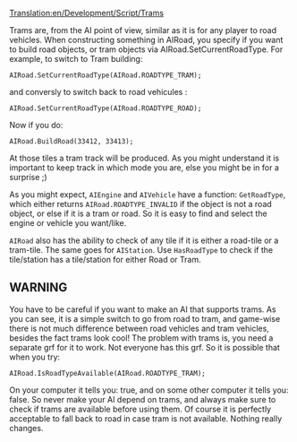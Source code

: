 [[Translation:en/Development/Script/Trams]]
{{fr/Traduction|en/Development/Script/Trams|0}}


{{fr/NonIA}}

Trams are, from the AI point of view, similar as it is for any player to road vehicles. When constructing something in AIRoad, you specify if you want to build road objects, or tram objects via AIRoad.SetCurrentRoadType. For example, to switch to Tram building:

 AIRoad.SetCurrentRoadType(AIRoad.ROADTYPE_TRAM);

and conversly to switch back to road vehicules :

 AIRoad.SetCurrentRoadType(AIRoad.ROADTYPE_ROAD);

Now if you do:

 AIRoad.BuildRoad(33412, 33413);

At those tiles a tram track will be produced. As you might understand it is important to keep track in which mode you are, else you might be in for a surprise ;)

As you might expect, <code>AIEngine</code> and <code>AIVehicle</code> have a function: <code>GetRoadType</code>, which either returns <code>AIRoad.ROADTYPE_INVALID</code> if the object is not a road object, or else if it is a tram or road. So it is easy to find and select the engine or vehicle you want/like.

<code>AIRoad</code> also has the ability to check of any tile if it is either a road-tile or a tram-tile. The same goes for <code>AIStation</code>. Use <code>HasRoadType</code> to check if the tile/station has a tile/station for either Road or Tram.


== WARNING ==

You have to be careful if you want to make an AI that supports trams. As you can see, it is a simple switch to go from road to tram, and game-wise there is not much difference between road vehicles and tram vehicles, besides the fact trams look cool! The problem with trams is, you need a separate grf for it to work. Not everyone has this grf. So it is possible that when you try:

 AIRoad.IsRoadTypeAvailable(AIRoad.ROADTYPE_TRAM);

On your computer it tells you: true, and on some other computer it tells you: false. So never make your AI depend on trams, and always make sure to check if trams are available before using them. Of course it is perfectly acceptable to fall back to road in case tram is not available. Nothing really changes.